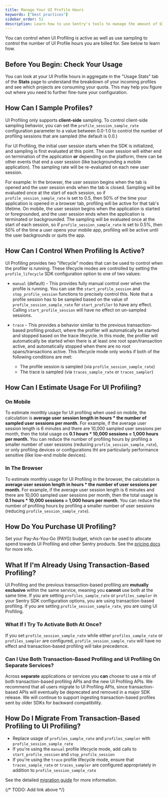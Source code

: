 ```yaml
---
title: Manage Your UI Profile Hours
keywords: ["best practices"]
sidebar_order: 51
description: Learn how to use Sentry's tools to manage the amount of UI Profile hours you pay for.
---
```


You can control when UI Profiling is active as well as use sampling to control the number of UI Profile hours you are billed for. See below to learn how.

## Before You Begin: Check Your Usage       

You can look at your UI Profile hours in aggregate in the "Usage Stats" tab of the **Stats** page to understand the breakdown of your incoming profiles and see which projects are consuming your quota. This may help you figure out where you need to further fine-tune your configuration.

## How Can I Sample Profiles?

UI Profiling only supports **client-side** sampling. To control client-side sampling behavior, you can set the `profile_session_sample_rate` configuration parameter to a value between 0.0-1.0 to control the number of profiling sessions that are sampled (the default is 0.0.)

For UI Profiling, the initial user session starts when the SDK is initialized, and sampling is first evaluated at this point. The user session will either end on termination of the application **or** depending on the platform, there can be other events that end a user session (like backgrounding a mobile application). The sampling rate will be re-evaluated on each new user session.

For example: In the browser, the user session begins when the tab is opened and the user session ends when the tab is closed. Sampling will be evaluated once at the start of each session, so if `profile_session_sample_rate` is set to 0.5, then 50% of the time your application is opened in a browser tab, profiling will be active for that tab's lifetime. On mobile, the user session begins when the application is started or foregrounded, and the user session ends when the application is terminated or backgrounded. The sampling will be evaluated once at the start of each session, so if `profile_session_sample_rate` is set to 0.5%, then 50% of the time a user opens your mobile app, profiling will be active until the user backgrounds or quits the app.

## How Can I Control When Profiling Is Active?

UI Profiling provides two "lifecycle" modes that can be used to control when the profiler is running. These lifecycle modes are controlled by setting the `profile_lifecycle` SDK configuration option to one of two values:

- `manual` (default) - This provides fully manual control over when the profile is running. You can use the `start_profile_session` and `stop_profile_session` functions to precisely control this. Note that a profile session has to be sampled based on the value of `profile_session_sample_rate` for `start_profiler` to have any effect. Calling `start_profile_session` will have no effect on un-sampled sessions.

- `trace` - This provides a behavior similar to the previous transaction-based profiling product, where the profiler will automatically be started and stopped based on the trace lifecycle. In this mode, the profiler will automatically be started when there is at least one root span/transaction active, and automatically stopped when there are no root spans/transactions active. This lifecycle mode only works if both of the following conditions are met: 

    - The profile session is sampled (via `profile_session_sample_rate`)
    - The trace is sampled (via `traces_sample_rate` or `traces_sampler`)

 ## How Can I Estimate Usage For UI Profiling?

### On Mobile

To estimate monthly usage for UI profiling when used on mobile, the calculation is **average user session length in hours * the number of sampled user sessions per month.** For example, if the average user session length is 6 minutes and there are 10,000 sampled user sessions per month, then the total usage os **0.1 hours * 10,000 sessions = 1,000 hours per month.** You can reduce the number of profiling hours by profiling a smaller number of user sessions (reducing `profile_session_sample_rate`), or only profiling devices or configurations tht are particularly performance sensitive (like low-end mobile devices).

### In The Browser

To estimate monthly usage for UI Profiling in the browser, the calculation is **average user session length in hours * the number of user sessions per month.** For example, if the average user session length is 6 minutes and there are 10,000 sampled user sessions per month, then the total usage is **0.1 hours * 10,000 sessions = 1,000 hours per month**. You can reduce the number of profiling hours by profiling a smaller number of user sessions (reducing `profile_session_sample_rate`).                                                                         

## How Do You Purchase UI Profiling?

 Set your Pay-As-You-Go (PAYG) budget, which can be used to allocate spend towards UI Profiling and other Sentry products. See the [pricing docs](/pricing/) for more info.

 ## What If I'm Already Using Transaction-Based Profiling?

 UI Profiling and the previous transaction-based profiling are **mutually exclusive** within the same service, meaning you **cannot** use both at the same time. If you are setting `profiles_sample_rate` or `profiles_sampler` in your Sentry SDK configuration options, you are using transaction-based profiling. If you are setting `profile_session_sample_rate`, you are using UI Profiling.

  ### What If I Try To Activate Both At Once?

 If you set `profile_session_sample_rate` while either `profiles_sample_rate` or `profiles_sampler` are configured, `profile_session_sample_rate` will have no effect and transaction-based profiling will take precedence.

  ### Can I Use Both Transaction-Based Profiling and UI Profiling On Separate Services?

 Across **separate** applications or services you **can** choose to use a mix of both transaction-based profiling APIs and the new UI Profiling APIs. We recommend that all users migrate to UI Profiling APIs, since transaction-based APIs will eventually be deprecated and removed in a major SDK release. We will continue to support ingesting transaction-based profiles sent by older SDKs for backward compatibility.

 ## How Do I Migrate From Transaction-Based Profiling to UI Profiling?

- Replace usage of `profiles_sample_rate` and `profiles_sampler` with `profile_session_sample_rate`
- If you're using the `manual` profile lifecycle mode, add calls to `start_profile_session` and `stop_profile_session`
- If you're using the `trace` profile lifecycle mode, ensure that `traces_sample_rate` or `traces_sampler` are configured appropriately in addition to `profile_session_sample_rate`

See the detailed [migration guide](/) for more information.

{/* TODO: Add link above */}

